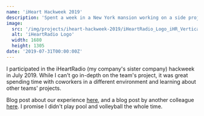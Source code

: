 ```yaml
---
name: 'iHeart Hackweek 2019'
description: 'Spent a week in a New York mansion working on a side project with some coworkers.'
image:
  src: '/img/projects/iheart-hackweek-2019/iHeartRadio_Logo_iHR_Vertical_Color.png'
  alt: 'iHeartRadio Logo'
  width: 1680
  height: 1305
date: '2019-07-31T00:00:00Z'
---
```


I participated in the iHeartRadio (my company's sister company) hackweek in July 2019. While I can't go in-depth on the team's project, it was great spending time with coworkers in a different environment and learning about other teams' projects.

Blog post about our experience [here](https://www.jelli.com/launchpad/why-is-everyone-talking-about-hackathons/), and a blog post by another colleague [here](https://tech.iheart.com/iheartradio-summer-hackweek-2019-d1e6b37bb692). I promise I didn't play pool and volleyball the whole time.
